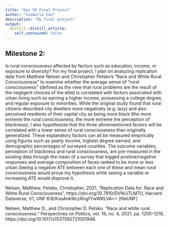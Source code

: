 ```yaml
---
title: "Gov 50 Final Project"
author: "Isabella Cao"
description: "My final project"
output:
  distill::distill_article:
    self_contained: false
---
```




## Milestone 2:

Is rural consciousness affected by factors such as education, income, or exposure to diversity? For my final project, I plan on analyzing replication data from Matthew Nelsen and Christopher Petsko’s “Race and White Rural Consciousness” to examine whether the average sense of “rural consciousness” (defined as the view that rural problems are the result of the negligent choices of the elite) is correlated with factors associated with urban living such as earning a higher income, possessing a college degree, and regular exposure to minorities. While the original study found that rural citizens described city dwellers more negatively (e.g. lazy) and also perceived residents of their capital city as being more black (the more extreme the rural consciousness, the more extreme the perception of blackness), I also hypothesize that the three aforementioned factors will be correlated with a lower sense of rural consciousness than originally generalized. These explanatory factors can all be measured empirically using figures such as yearly income, highest degree earned, and demographic percentages of surveyed counties. The outcome variables, perception of blackness and rural consciousness, are pre-measured in the existing data through the mean of a survey that logged positive/negative responses and average composition of faces ranked to be more or less urban.Seeing a negative ATE between each one of these and mean rural consciousness would prove my hypothesis while seeing a variable or increasing ATE would disprove it. 

Nelsen, Matthew; Petsko, Christopher, 2021, "Replication Data for: Race and White Rural Consciousness", https://doi.org/10.7910/DVN/JTLM7U, Harvard Dataverse, V1, UNF:6:B/KxoAnkWczRngfYwWKLVA== [fileUNF]

Nelsen, Matthew D., and Christopher D. Petsko. “Race and white rural consciousness.” Perspectives on Politics, vol. 19, no. 4, 2021, pp. 1205–1218, https://doi.org/10.1017/s1537592721001948. 